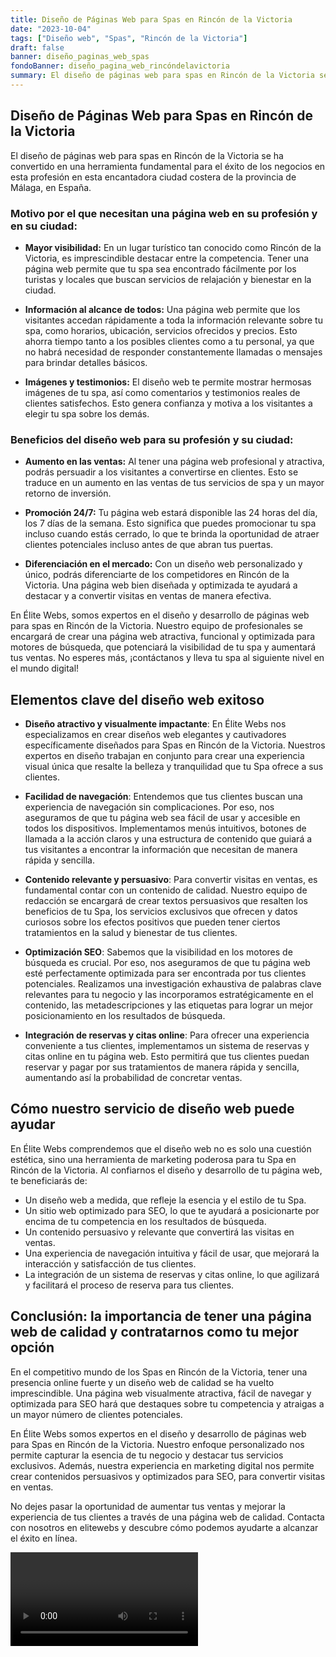 ```yaml
---
title: Diseño de Páginas Web para Spas en Rincón de la Victoria
date: "2023-10-04"
tags: ["Diseño web", "Spas", "Rincón de la Victoria"]
draft: false
banner: diseño_paginas_web_spas
fondoBanner: diseño_pagina_web_rincóndelavictoria
summary: El diseño de páginas web para spas en Rincón de la Victoria se ha convertido en una herramienta fundamental para el éxito de los negocios en esta profesión en esta encantadora ciudad costera de la provincia de Málaga, en España.
---
```



## Diseño de Páginas Web para Spas en Rincón de la Victoria

El diseño de páginas web para spas en Rincón de la Victoria se ha convertido en una herramienta fundamental para el éxito de los negocios en esta profesión en esta encantadora ciudad costera de la provincia de Málaga, en España.

### Motivo por el que necesitan una página web en su profesión y en su ciudad:

- **Mayor visibilidad:** En un lugar turístico tan conocido como Rincón de la Victoria, es imprescindible destacar entre la competencia. Tener una página web permite que tu spa sea encontrado fácilmente por los turistas y locales que buscan servicios de relajación y bienestar en la ciudad.

- **Información al alcance de todos:** Una página web permite que los visitantes accedan rápidamente a toda la información relevante sobre tu spa, como horarios, ubicación, servicios ofrecidos y precios. Esto ahorra tiempo tanto a los posibles clientes como a tu personal, ya que no habrá necesidad de responder constantemente llamadas o mensajes para brindar detalles básicos.

- **Imágenes y testimonios:** El diseño web te permite mostrar hermosas imágenes de tu spa, así como comentarios y testimonios reales de clientes satisfechos. Esto genera confianza y motiva a los visitantes a elegir tu spa sobre los demás.

### Beneficios del diseño web para su profesión y su ciudad:

- **Aumento en las ventas:** Al tener una página web profesional y atractiva, podrás persuadir a los visitantes a convertirse en clientes. Esto se traduce en un aumento en las ventas de tus servicios de spa y un mayor retorno de inversión.

- **Promoción 24/7:** Tu página web estará disponible las 24 horas del día, los 7 días de la semana. Esto significa que puedes promocionar tu spa incluso cuando estás cerrado, lo que te brinda la oportunidad de atraer clientes potenciales incluso antes de que abran tus puertas.

- **Diferenciación en el mercado:** Con un diseño web personalizado y único, podrás diferenciarte de los competidores en Rincón de la Victoria. Una página web bien diseñada y optimizada te ayudará a destacar y a convertir visitas en ventas de manera efectiva.

En Élite Webs, somos expertos en el diseño y desarrollo de páginas web para spas en Rincón de la Victoria. Nuestro equipo de profesionales se encargará de crear una página web atractiva, funcional y optimizada para motores de búsqueda, que potenciará la visibilidad de tu spa y aumentará tus ventas. No esperes más, ¡contáctanos y lleva tu spa al siguiente nivel en el mundo digital!

<GifSeo />

<Cta />

## Elementos clave del diseño web exitoso

- **Diseño atractivo y visualmente impactante**: En Élite Webs nos especializamos en crear diseños web elegantes y cautivadores específicamente diseñados para Spas en Rincón de la Victoria. Nuestros expertos en diseño trabajan en conjunto para crear una experiencia visual única que resalte la belleza y tranquilidad que tu Spa ofrece a sus clientes.

- **Facilidad de navegación**: Entendemos que tus clientes buscan una experiencia de navegación sin complicaciones. Por eso, nos aseguramos de que tu página web sea fácil de usar y accesible en todos los dispositivos. Implementamos menús intuitivos, botones de llamada a la acción claros y una estructura de contenido que guiará a tus visitantes a encontrar la información que necesitan de manera rápida y sencilla.

- **Contenido relevante y persuasivo**: Para convertir visitas en ventas, es fundamental contar con un contenido de calidad. Nuestro equipo de redacción se encargará de crear textos persuasivos que resalten los beneficios de tu Spa, los servicios exclusivos que ofrecen y datos curiosos sobre los efectos positivos que pueden tener ciertos tratamientos en la salud y bienestar de tus clientes.

- **Optimización SEO**: Sabemos que la visibilidad en los motores de búsqueda es crucial. Por eso, nos aseguramos de que tu página web esté perfectamente optimizada para ser encontrada por tus clientes potenciales. Realizamos una investigación exhaustiva de palabras clave relevantes para tu negocio y las incorporamos estratégicamente en el contenido, las metadescripciones y las etiquetas para lograr un mejor posicionamiento en los resultados de búsqueda.

- **Integración de reservas y citas online**: Para ofrecer una experiencia conveniente a tus clientes, implementamos un sistema de reservas y citas online en tu página web. Esto permitirá que tus clientes puedan reservar y pagar por sus tratamientos de manera rápida y sencilla, aumentando así la probabilidad de concretar ventas.

## Cómo nuestro servicio de diseño web puede ayudar

En Élite Webs comprendemos que el diseño web no es solo una cuestión estética, sino una herramienta de marketing poderosa para tu Spa en Rincón de la Victoria. Al confiarnos el diseño y desarrollo de tu página web, te beneficiarás de:

- Un diseño web a medida, que refleje la esencia y el estilo de tu Spa.
- Un sitio web optimizado para SEO, lo que te ayudará a posicionarte por encima de tu competencia en los resultados de búsqueda.
- Un contenido persuasivo y relevante que convertirá las visitas en ventas.
- Una experiencia de navegación intuitiva y fácil de usar, que mejorará la interacción y satisfacción de tus clientes.
- La integración de un sistema de reservas y citas online, lo que agilizará y facilitará el proceso de reserva para tus clientes.

## Conclusión: la importancia de tener una página web de calidad y contratarnos como tu mejor opción

En el competitivo mundo de los Spas en Rincón de la Victoria, tener una presencia online fuerte y un diseño web de calidad se ha vuelto imprescindible. Una página web visualmente atractiva, fácil de navegar y optimizada para SEO hará que destaques sobre tu competencia y atraigas a un mayor número de clientes potenciales.

En Élite Webs somos expertos en el diseño y desarrollo de páginas web para Spas en Rincón de la Victoria. Nuestro enfoque personalizado nos permite capturar la esencia de tu negocio y destacar tus servicios exclusivos. Además, nuestra experiencia en marketing digital nos permite crear contenidos persuasivos y optimizados para SEO, para convertir visitas en ventas.

No dejes pasar la oportunidad de aumentar tus ventas y mejorar la experiencia de tus clientes a través de una página web de calidad. Contacta con nosotros en elitewebs y descubre cómo podemos ayudarte a alcanzar el éxito en línea.

<Video />

<CtaBot job="Spas" city="Rincón de la Victoria" />

<Gmaps query="Rincón de la Victoria+españa+maps" />
